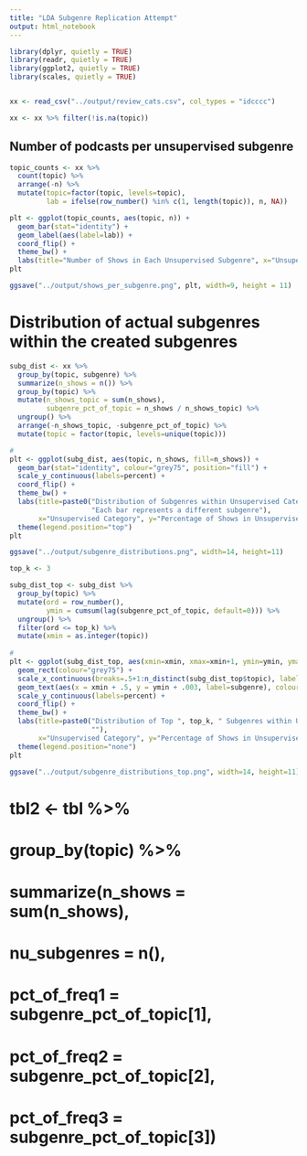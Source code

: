 ```yaml
---
title: "LDA Subgenre Replication Attempt"
output: html_notebook
---
```



```r

library(dplyr, quietly = TRUE)
library(readr, quietly = TRUE)
library(ggplot2, quietly = TRUE)
library(scales, quietly = TRUE)


xx <- read_csv("../output/review_cats.csv", col_types = "idcccc")

xx <- xx %>% filter(!is.na(topic))

```

## Number of podcasts per unsupervised subgenre

```r
topic_counts <- xx %>% 
  count(topic) %>% 
  arrange(-n) %>% 
  mutate(topic=factor(topic, levels=topic),
         lab = ifelse(row_number() %in% c(1, length(topic)), n, NA))

plt <- ggplot(topic_counts, aes(topic, n)) +
  geom_bar(stat="identity") +
  geom_label(aes(label=lab)) + 
  coord_flip() + 
  theme_bw() +
  labs(title="Number of Shows in Each Unsupervised Subgenre", x="Unsupervised Category", y="Number of Shows")
plt

ggsave("../output/shows_per_subgenre.png", plt, width=9, height = 11)

```



# Distribution of actual subgenres within the created subgenres

```r
subg_dist <- xx %>% 
  group_by(topic, subgenre) %>% 
  summarize(n_shows = n()) %>% 
  group_by(topic) %>% 
  mutate(n_shows_topic = sum(n_shows),
         subgenre_pct_of_topic = n_shows / n_shows_topic) %>% 
  ungroup() %>% 
  arrange(-n_shows_topic, -subgenre_pct_of_topic) %>% 
  mutate(topic = factor(topic, levels=unique(topic)))

# 
plt <- ggplot(subg_dist, aes(topic, n_shows, fill=n_shows)) + 
  geom_bar(stat="identity", colour="grey75", position="fill") +
  scale_y_continuous(labels=percent) +
  coord_flip() +
  theme_bw() +
  labs(title=paste0("Distribution of Subgenres within Unsupervised Categories\n",
                    "Each bar represents a different subgenre"),
       x="Unsupervised Category", y="Percentage of Shows in Unsupervised Category", fill="Number of Shows in Subgenre") +
  theme(legend.position="top")
plt

ggsave("../output/subgenre_distributions.png", width=14, height=11)
```


```r
top_k <- 3

subg_dist_top <- subg_dist %>% 
  group_by(topic) %>% 
  mutate(ord = row_number(),
         ymin = cumsum(lag(subgenre_pct_of_topic, default=0))) %>% 
  ungroup() %>% 
  filter(ord <= top_k) %>% 
  mutate(xmin = as.integer(topic))
  
# 
plt <- ggplot(subg_dist_top, aes(xmin=xmin, xmax=xmin+1, ymin=ymin, ymax=ymin+subgenre_pct_of_topic, fill=ord)) + 
  geom_rect(colour="grey75") +
  scale_x_continuous(breaks=.5+1:n_distinct(subg_dist_top$topic), labels=unique(subg_dist_top$topic)) + 
  geom_text(aes(x = xmin + .5, y = ymin + .003, label=subgenre), colour="grey85", hjust=0) +
  scale_y_continuous(labels=percent) +
  coord_flip() +
  theme_bw() +
  labs(title=paste0("Distribution of Top ", top_k, " Subgenres within Unsupervised Categories\n",
                    ""),
       x="Unsupervised Category", y="Percentage of Shows in Unsupervised Category", fill="Number of Shows in Subgenre") +
  theme(legend.position="none")
plt

ggsave("../output/subgenre_distributions_top.png", width=14, height=11)
```
# tbl2 <- tbl %>% 
#   group_by(topic) %>% 
#   summarize(n_shows = sum(n_shows),
#             nu_subgenres = n(),
#             pct_of_freq1 = subgenre_pct_of_topic[1],
#             pct_of_freq2 = subgenre_pct_of_topic[2],
#             pct_of_freq3 = subgenre_pct_of_topic[3])